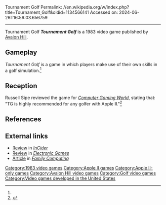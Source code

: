 Tournament Golf
Permalink: //en.wikipedia.org/w/index.php?title=Tournament_Golf&oldid=1134566141
Accessed on: 2024-06-26T16:56:03.656759



------
Tournament Golf
{{Short description|1983 video game}}
{{italic title}}
{{Infobox video game
| collapsible = 
| state = 
| italic title = 
| title = Tournament Golf
| image = Tournament Golf video game cover.jpg
| alt = 
| caption = 
| developer = [[Avalon Hill]]
| publisher = [[Avalon Hill]]
| series = 
| engine = 
| platforms = [[Apple II]]
| released = 1983
| genre = 
| modes = 
}}'''''Tournament Golf''''' is a 1983 video game published by [[Avalon Hill]].

==Gameplay==
''Tournament Golf'' is a game in which players make use of their own skills in a golf simulation.<ref name="CGW14"/>

==Reception==
Russell Sipe reviewed the game for ''[[Computer Gaming World]]'', stating that: "TG is highly recommended for any golfer with {{sic|a}} Apple II."<ref name="CGW14">{{cite magazine |last=Sipe |first=Russell |title=Golf: Two Simulations |magazine=Computer Gaming World |date=February 1984 |volume=1 |issue=14 |pages=24–25}}</ref>

==References==
{{reflist}}

==External links==
*[https://archive.org/details/inCider_1984-08/page/n129/mode/2up Review] in ''[[InCider]]''
*[https://archive.org/details/Electronic_Games_Volume_03_Number_02_1985-02_Reese_Communications_US/page/n39/mode/2up Review] in ''[[Electronic Games]]''
*[https://archive.org/details/family-computing-23/page/n29/mode/2up Article] in ''[[Family Computing]]''

[[Category:1983 video games]]
[[Category:Apple II games]]
[[Category:Apple II-only games]]
[[Category:Avalon Hill video games]]
[[Category:Golf video games]]
[[Category:Video games developed in the United States]]